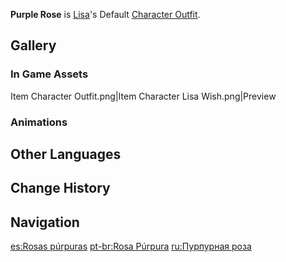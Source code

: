 {{Outfit Infobox
|id           = 200600
|image        = <gallery>
Character Lisa Full Wish.png|Wish
Character Lisa Game.png|In Game
</gallery>
|character    = Lisa
|type         = Default
|description  = [[Lisa]]'s outfit. A slim-fit dress adorned with roses that displays a young lady's elegance.
|obtain       = Unlocked upon obtaining character
}}
'''Purple Rose''' is [[Lisa]]'s Default [[Character Outfit]].

==Gallery==
===In Game Assets===
<gallery hideaddbutton="true" captionalign="center">
Item Character Outfit.png|Item
Character Lisa Wish.png|Preview
</gallery>

===Animations===
{{Preview
|size=180px
|file1=Idle Lisa 1
|file2=Idle Lisa 2
|file3=Talent Menu Lisa
|file4=Weapon Menu Lisa
}}

==Other Languages==
{{Other Languages
|en      = Purple Rose
|zhs     = 绀紫蔷薇
|zhs_rm  = Gànzǐ Qiángwēi
|zht     = 紺紫薔薇
|zht_rm  = Gànzǐ Qiángwéi
|zh_tl   = Dark-Purple Rose
|ja      = 紫の薔薇
|ja_rm   = Murasaki no Bara
|ja_tl   = Purple Rose
|ko      = 보랏빛 장미
|ko_rm   = Boratbit Jangmi
|ko_tl   = Purple Rose
|es      = Rosas púrpuras
|es_tl   = Purple Roses
|fr      = Rose pourpre
|fr_tl   = Purple Rose
|ru      = Пурпурная роза
|ru_tl   = Purple Rose
|th      = ความงามของกุหลาบสีม่วง
|th_rm   = Khwam ngam khong kulap si muang
|th_tl   = Beauty of the Purple Rose
|vi      = Tường Vi Tím Đỏ
|vi_tl   = Magenta Multiflora Rose
|de      = Lila Rose
|de_tl   = Purple Rose
|id      = Purple Rose
|pt      = Rosa Púrpura
|pt_tl   = Purple Rose
}}

==Change History==
{{Change History|1.0}}

==Navigation==
{{Dressing Room Navbox|type=outfit}}

[[es:Rosas púrpuras]]
[[pt-br:Rosa Púrpura]]
[[ru:Пурпурная роза]]